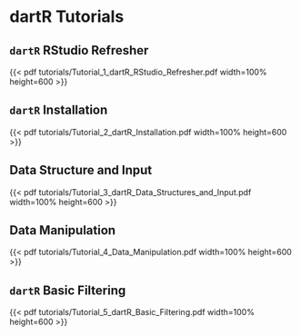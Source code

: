 # dartR Tutorials {#sec-tutes}

## `dartR` RStudio Refresher

{{< pdf tutorials/Tutorial_1_dartR_RStudio_Refresher.pdf width=100% height=600 >}}

## `dartR` Installation

{{< pdf tutorials/Tutorial_2_dartR_Installation.pdf width=100% height=600 >}}

## Data Structure and Input

{{< pdf tutorials/Tutorial_3_dartR_Data_Structures_and_Input.pdf width=100% height=600 >}}

## Data Manipulation

{{< pdf tutorials/Tutorial_4_Data_Manipulation.pdf width=100% height=600 >}}

## `dartR` Basic Filtering

{{< pdf tutorials/Tutorial_5_dartR_Basic_Filtering.pdf width=100% height=600 >}}


